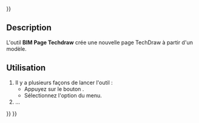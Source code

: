 <languages/>
{{UnfinishedDocu{{#translation:}}}}

<div class="mw-translate-fuzzy">
{{Docnav/fr
|[[Arch_SectionPlane/fr|Plan de section]]
|[[BIM_TDView/fr|Vue]]
|[[BIM_Workbench/fr|Atelier BIM]]
|IconL=Arch_SectionPlane.svg
|IconR=BIM_TDView.svg
|IconC=Workbench_BIM.svg
}}
</div>

{{GuiCommand/fr
|Name=BIM TDPage
|Name/fr=BIM Page Techdraw
|MenuLocation=Annotation → Créer une page Techdraw
|Workbenches=[[BIM_Workbench/fr|BIM]]
|Shortcut=
|Version=1.0
|SeeAlso=
}}

<span id="Description"></span>
==Description==

L'outil '''BIM Page Techdraw''' crée une nouvelle page TechDraw à partir d'un modèle.

<span id="Usage"></span>
==Utilisation==

# Il y a plusieurs façons de lancer l'outil :
#* Appuyez sur le bouton {{Button|[[Image:BIM_TDPage.svg|16px]] [[BIM_TDPage/fr|Créer une page Techdraw]]}}.
#* Sélectionnez l'option {{MenuCommand|Annotation → [[Image:BIM_TDPage.svg|16px]] Créer une page Techdraw}} du menu.
# ...


<div class="mw-translate-fuzzy">
{{Docnav/fr
|[[Arch_SectionPlane/fr|Plan de section]]
|[[BIM_TDView/fr|Vue]]
|[[BIM_Workbench/fr|Atelier BIM]]
|IconL=Arch_SectionPlane.svg
|IconR=BIM_TDView.svg
|IconC=Workbench_BIM.svg
}}
</div>

{{BIM_Tools_navi{{#translation:}}}}
{{Userdocnavi{{#translation:}}}}